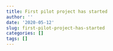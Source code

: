 ```yaml
---
title: First pilot project has started
author: ''
date: '2020-05-12'
slug: first-pilot-project-has-started
categories: []
tags: []
---
```


